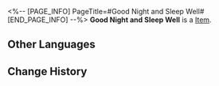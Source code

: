 <%-- [PAGE_INFO]
PageTitle=#Good Night and Sleep Well#
[END_PAGE_INFO] --%>
{{Item Infobox
|id          = 21001
|image       = Item Good Night and Sleep Well.png
|type        = 
|invCategory = Light Cone
|rarity      = 4
|effect      = Light Cone for the Path of {{Color|h|Nihility}}. The Light Cone ability is only effective for characters of this Path.
|description = The dim light outlines the dust tracks,<br />As a young girl mumbles sweetly in her sleep.<br />A silent figure appears behind her.<br />''"Well, well, well, you're cuter without those glasses &mdash; I knew it."''<br />The guitarist stares at her sleeping face, muttering to herself:<br />''"Good night, the genius girl that worries a lot."''
}}
'''Good Night and Sleep Well''' is a [[Item]].

==Other Languages==
{{Other Languages
|en   = Good Night and Sleep Well
|zhs  = 晚安与睡颜
|zht  = 晚安與睡顏
|ja   = おやすみなさいと{{Rubi|寝顔|ねがお}}
|ko   = 밤 인사와 잠든 얼굴
|es   = Buenas noches, que duermas bien
|fr   = Bonne nuit et dors bien
|ru   = Спокойной ночи и мирного сна
|th   = Good Night and Sleep Well
|vi   = Chúc Ngủ Ngon
|de   = Gute Nacht, schlaf schön
|id   = Good Night and Sleep Well
|pt   = Boa Noite e Durma Bem
}}

==Change History==
{{Change History|1.0}}